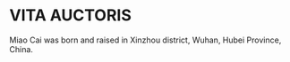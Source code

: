 VITA AUCTORIS {-}
=============

<!--
```{=latex}
\chapter*{\markboth{Vita Auctoris}{Vita Auctoris}{Vita Auctoris}}
\addcontentsline{toc}{chapter}{Vita Auctoris}
```
-->

\doublespacing

Miao Cai was born and raised in Xinzhou district, Wuhan, Hubei Province, China. 

